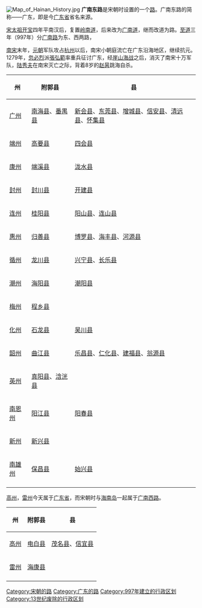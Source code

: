 [[File:Map_of_Hainan_History.jpg|thumb]]
{{广东历史}}
'''广南东路'''是宋朝时设置的一个[[路_(行政区划)|路]]。广南东路的简称——广东，即是今[[广东省|广东省]]省名来源。

[[宋太祖|宋太祖]][[开宝|开宝]]四年平南汉后，复置[[岭南道|岭南道]]，后来改为[[广南道|广南道]]，继而改道为路。[[至道|至道]]三年（997年）分[[广南路|广南路]]为东、西两路，

[[南宋|南宋]]末年，[[元朝|元朝]]军队攻占[[杭州|杭州]]以后，南宋小朝庭流亡在广东沿海地区，继续抗元。1279年，[[忽必烈|忽必烈]]派[[張弘範|張弘範]]率重兵征讨广东，经[[崖山海战|崖山海战]]之后，消灭了南宋十万军队，[[陆秀夫|陆秀夫]]在南宋灭亡之际，背着8岁的[[赵昺|赵昺]]跳海自杀。

{| class="wikitable"
|-
! 州 || 附郭县 || 县
|-
|[[广州|广州]]|| [[南海县|南海县]]、[[番禺县|番禺县]] || [[新会县|新会县]]、[[东莞县|东莞县]]、[[增城县|增城县]]、[[信安县_(北宋)|信安县]]、[[清远县|清远县]]、[[怀集县|怀集县]] 
|-
|[[端州|端州]] || [[高要县|高要县]] || [[四会县|四会县]]　
|-
|[[康州_(唐朝)|康州]] || [[端溪县|端溪县]] || [[泷水县|泷水县]]
|-
|[[封州|封州]] || [[封川县|封川县]]|| [[开建县|开建县]]  
|-
|[[连州|连州]] || [[桂阳县|桂阳县]] || [[阳山县|阳山县]]、[[连山县|连山县]]
|-
|[[惠州|惠州]] || [[归善县|归善县]] ||  [[博罗县|博罗县]]、[[海丰县|海丰县]]、[[河源县|河源县]]  
|-
|[[循州|循州]] || [[龙川县|龙川县]] || [[兴宁县|兴宁县]]、[[长乐县|长乐县]] 
|-
|[[潮州|潮州]] || [[海阳县_(东晋)|海阳县]]||  [[潮阳县|潮阳县]] 
|-
|[[梅州|梅州]] || [[程乡县|程乡县]] || 
|-
|[[化州|化州]] || [[石龙县|石龙县]] ||  [[吴川县|吴川县]]
|-
|[[韶州|韶州]] || [[曲江县|曲江县]] ||  [[樂昌縣_(廣東)|乐昌县]]、[[仁化县|仁化县]]、[[建福县|建福县]]、[[翁源县|翁源县]]
|-
|[[英州_(南汉)|英州]]|| [[真阳县_(北宋)|真阳县]]、[[浛洸县|浛洸县]] ||
|-
|[[南恩州|南恩州]] || [[阳江县|阳江县]] || [[阳春县|阳春县]]  
|-
|[[新州_(南梁)|新州]]|| [[新兴县|新兴县]] || 
|-
|[[南雄州|南雄州]] || [[保昌县|保昌县]] ||  [[始兴县|始兴县]]
|-
|}

[[高州|高州]]，[[雷州|雷州]]今天属于[[广东省|广东省]]，而宋朝时与[[海南岛|海南岛]]一起属于[[广南西路|广南西路]]。
{| class="wikitable"
|-
! 州 || 附郭县 || 县
|-
|[[高州|高州]] || [[电白县|电白县]]  || [[茂名县|茂名县]]、[[信宜县|信宜县]] 
|-
|[[雷州|雷州]] || [[海康县|海康县]] || 
|-
|}

{{北宋行政区划|nocat}}
{{南宋行政区划|nocat}}
[[Category:宋朝的路|Category:宋朝的路]]
[[Category:广东的路|Category:广东的路]]
[[Category:997年建立的行政区划|Category:997年建立的行政区划]]
[[Category:13世纪废除的行政区划|Category:13世纪废除的行政区划]]